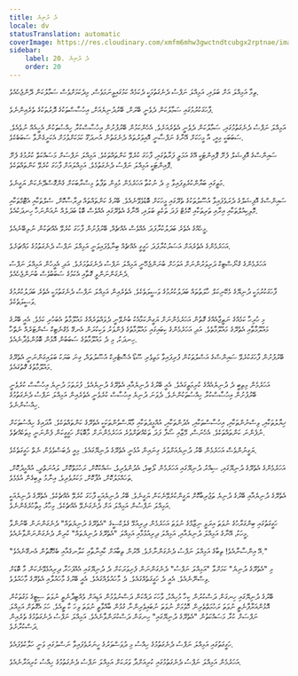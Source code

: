 ```yaml
---
title: ދެ ދުނިޔެ
locale: dv
statusTranslation: automatic
coverImage: https://res.cloudinary.com/xmfm6mhw3gwctndtcubgx2rptnae/image/upload/v1740468922/small_cover_tratado_de_psicologia_revolucionaria_a4c0dca4e0.webp
sidebar:
    label: 20. ދެ ދުނިޔެ
    order: 20
---
```

ތިމާ އަމިއްލަ އަށް ބަލައި، އަމިއްލަ ނަފްސު ދެނެގަތުމަކީ ދެކަމެއް ކަމުގައިވީނަމަވެސް، މިދެކަމަށްވެސް ސަމާލުކަން ދޭންޖެހެއެވެ.

ފާހަގަކުރުމުގައި ސަމާލުކަން ދެވެނީ ބޭރަށް، ބޭރުދުނިޔެއަށް، އިހުސާސްތަކުގެ ދޮރުތަކުގެ ތެރެއިންނެވެ.

އަމިއްލަ ނަފްސު ދެނެގަތުމުގައި، ސަމާލުކަން ދެވެނީ އެތެރެއަށެވެ. އެހެންކަމުން ބޭރުފުށުން އިހުސާސްކުރާ ހިއްސުތަކުން އެހީއެއް ނުވެއެވެ. ސަބަބަކީ މިއީ، އާ މީހަކަށް އޭނާގެ ނަފްސާނީ އޮއިވަރުތައް ދެނެގަތުން އުނދަގޫ ކަމަކަށްވުމަށް އެކަށީގެންވާ ސަބަބެކެވެ.

ސައިންސްގެ އޮފިޝަލް ފެށޭ ޕޮއިންޓަކީ އޭގެ އަމަލީ ފަރާތުގައި، ފާހަގަ ކުރެވޭ ކަންތައްތަކެވެ. އަމިއްލަ ނަފްސަށް މަސައްކަތް ކުރުމުގެ ފެށޭ ޕޮއިންޓަކީ އަމިއްލަ ނަފްސު ދެނެގަތުމެވެ. އަމިއްލައަށް ފާހަގަ ކުރެވޭ ކަންތައްތަކެވެ.

މަތީގައި ބަޔާންކުރެވިފައިވާ މި ދެ ނުކުތާ އަހަރެމެން މުޅިން ތަފާތު މިސްރާބަކަށް ގެންގޮސްދޭނެކަން ޔަގީނެވެ.

ސައިންސްގެ އޮފިޝަލްގެ ދެރަވެފައިވާ އުސޫލުތަކުގެ ތެރޭގައި މީހަކަށް ބޮޑުވެވޭނެއެވެ. ބޭރުގެ ކަންތައްތައް ދިރާސާކޮށް، ސެލްތަކާއި އެޓޮމްތަކާއި މޮލިކިއުލްތަކާއި އިރާއި ތަރިތަކާއި ކޮމެޓް ފަދަ ތަކެތި ބަލައި، އޭނާގެ އެތެރޭގައި އެއްވެސް ބޮޑު ބަދަލެއް ނުއަންނަހާ ހިނދަކުއެވެ.

މީހެއްގެ އެތެރެ ބަދަލުކުރާފަދަ އެއްވެސް އެއްޗެއް، ބޭރުފުށުން ފާހަގަ ކުރެވޭ އެއްޗަކުން ނުލިބޭނެއެވެ.

އަހަރެމެންގެ އެތެރެއަށް އަސަރުކުރާފަދަ ހަގީގީ އެއްޗެއް ބިނާވެފައިވަނީ އަމިއްލަ ނަފްސު ދެނެގަތުމުގެ މައްޗަށެވެ.

އަހަރެމެންގެ ގްނޯސްޓިކް ދަރިވަރުންނަށް އަވަހަށް ބުނަންޖެހޭނީ އަމިއްލަ ނަފްސު ދެނެގަތުމަށެވެ. އަދި އެމީހުން އަމިއްލަ ނަފްސު ދެނެގަންނަންވީ ގޮތާއި އެކަމުގެ ސަބަބުވެސް ބުނަންޖެހެއެވެ.

ފާހަގަކުރުމަކީ ދުނިޔޭގެ މެކޭނިކަލް ހާލަތުތައް ބަދަލުކުރުމުގެ ވަސީލަތެކެވެ. އެތެރެއިން އަމިއްލަ ނަފްސު ދެނެގަތުމަކީ އެތެރެ ބަދަލުކުރުމުގެ ވަސީލަތެކެވެ.

މި ހުރިހާ ކަމެއްގެ ނަތީޖާއެއްގެ ގޮތުން އަހަރެމެންނަށް ޔަގީންކަމާއެކު ބުނެވޭނީ ދެވައްތަރެއްގެ މައުލޫމާތު އެބަހުރި ކަމެވެ. އެއީ ބޭރުގެ މައުލޫމާތާއި އެތެރޭގެ މައުލޫމާތެވެ. އަދި އަހަރެމެންގެ ކިބައިގައި މައުލޫމާތުގެ ފެންވަރު ވަކިކުރަން އެނގޭ މެގްނެޓިކް ސެންޓަރެއް ނެތްހާ ހިނދަކު، މި ދެ މައުލޫމާތުގެ ސަބަބުން އޮޅުން ބޮޅުންވެދާނެއެވެ.

ބޭރުފުށުން ފާހަގަކުރެވޭ ސައިންސްގެ އަސްލުތަކުން ފުރިފައިވާ މަތިވެރި ސޫޑޯ އެސޮޓެރިކް އުސޫލުތައް، ގިނަ ބަޔަކު ބަލައިގަންނަނީ އެތެރޭގެ މައުލޫމާތުގެ ގޮތުގައެވެ.

އަހަރެމެން މިތިބީ ދެ ދުނިޔެއެއްގެ ކުރިމަތީގައެވެ. އެއީ ބޭރުގެ ދުނިޔެއާއި އެތެރޭގެ ދުނިޔެއެވެ. ފުރަތަމަ ދުނިޔެ އިހުސާސް ކުރެވެނީ ބޭރުފުށުން އިހުސާސްކުރާ ހިއްސުތަކުންނެވެ. ދެވަނަ ދުނިޔެ އިހުސާސް ކުރެވެނީ އެތެރެއިން އަމިއްލަ ނަފްސު ދެނެގަތުމުގެ ހިއްސުންނެވެ.

ޚިޔާލުތަކާއި، ވިސްނުންތަކާއި، އިހުސާސްތަކާއި، އެދުންތަކާއި، އުއްމީދުތަކާއި މާޔޫސްވުންތަކަކީ އެތެރޭގެ ކަންތައްތަކެވެ. އާދައިގެ ހިއްސުތަކަށް ނުފެންނަ ކަންތައްތަކެވެ. އެހެނަސް، މޭޒާއި ސޯފާ ފަދަ ތަކެއްޗަށްވުރެ އަހަރެމެންނަށް މާބޮޑަށް ހަގީގީކަން ފެންނަނީ މިތަކެއްޗެވެ.

ޔަގީނުންވެސް އަހަރެމެން ބޭރު ދުނިޔެއަށްވުރެ ގިނައިން އުޅެނީ އެތެރޭގެ ދުނިޔޭގައެވެ. މިއީ ދެބަސްވެވެން ނެތް ހަގީގަތެކެވެ.

އަހަރެމެންގެ އެތެރޭގެ ދުނިޔޭގައި، ސިއްރު ދުނިޔޭގައި އަހަރެމެން ލޯބިވެ، އެދުންވެރިވެ، ޝައްކުކޮށް، ރަހުމަތްކޮށް، ލައުނަތްދީ، އުއްމީދުކޮށް، ތަހައްމަލުކޮށް، އުފާކޮށް، މަކަރުވެރިވެ، އިނާމު ލިބިގެން އުޅެމެވެ.

އެތެރޭގެ ދުނިޔެއާއި ބޭރުގެ ދުނިޔެ ތަޖުރިބާކޮށް ޔަގީންކުރެވޭނެކަން ޔަގީނެވެ. ބޭރު ދުނިޔެއަކީ ފާހަގަ ކުރެވޭ އެއްޗެކެވެ. އެތެރޭގެ ދުނިޔެއަކީ އަމިއްލަ ނަފްސުން އަމިއްލަ އަށް ދެނެގަނެވޭ އެއްޗެކެވެ. މިހާރު މިތާހުރެގެންނެވެ.

ހަގީގަތުގައި ބިންގަރާހުގެ ނުވަތަ އިރަވީ ނިޒާމްގެ ނުވަތަ އަހަރެމެން ދިރިއުޅޭ ގެލެކްސީގެ "އެތެރޭގެ ދުނިޔެތައް" ދެނެގަންނަން ބޭނުންވާ މީހަކު، އޭނާގެ އަމިއްލަ ދުނިޔެއާއި، އަމިއްލަ ދިރިއުޅުމާއި އަމިއްލަ "އެތެރޭގެ ދުނިޔެތައް" ކުރިން ދެނެގަންނަންވާނެއެވެ.

"އޭ އިންސާނާއެވެ! ތިބާގެ އަމިއްލަ ނަފްސު ދެނެގަންނާށެވެ. އޭރުން ތިބާއަށް ކާއިނާތާއި ކަލާނގެއާއި ބެހޭގޮތުން އެނގޭނެއެވެ."

މި "އެތެރޭގެ ދުނިޔެ" ކަމަށްވާ "އަމިއްލަ ނަފްސު" ދެނެގަންނަން ފެށިވަރަކަށް ދެ ދުނިޔޭގައި އެއްފަހަރާ ދިރިއުޅެވޭނެކަން މާ ބޮޑަށް ވިސްނޭނެއެވެ. އެއީ ދެ ހަގީގަތެއްގައެވެ. ދެ މާހައުލެއްގައެވެ. އެއީ ބޭރުގެ މާހައުލާއި އެތެރޭގެ މާހައުލެވެ.

ބޭރުގެ ދުނިޔޭގައި ހިނގަން ދަސްކުރުން ކިހާ މުހިއްމު، ވާހަކަ ދައްކަން ދަސްނުވުމުން އަޑިއަށް ވެއްޓިދާނެތީ ނުވަތަ ސިޓީގެ މަގުތަކުން އޮޅުންއަރާފާނެތީ ނުވަތަ ރަހުމަތްތެރިން ހޮވުމަށް ނުވަތަ ނުބައިވެރިންނާ ގުޅުން ބާއްވާތީ ނުވަތަ ވިހަ ކާ ތީއެވެ. ހަމަ އެގޮތަށް އަމިއްލަ ނަފްސަށް ކުރާ މަސައްކަތުން "އެތެރޭގެ ދުނިޔޭގައި" ހިނގަން ދަސްކުރަންވާނެއެވެ. އަމިއްލަ ނަފްސު ދެނެގަތުމުގެ ތެރެއިން ދަސްކުރާށެވެ.

ހަގީގަތުގައި އަމިއްލަ ނަފްސު ދެނެގަތުމުގެ ހިއްސު މި ދުވަސްވަރުގެ ހީނަރުވެފައިވާ ނަސްލުގައި ވަނީ ހަލާކުވެފައެވެ.

އަހަރެމެން އަމިއްލަ ނަފްސު ދެނެގަތުމުގައި ކުރިއަށްދާ ވަރަކަށް އަމިއްލަ ނަފްސު ދެނެގަތުމުގެ ހިއްސު ކުރިއަރާނެއެވެ.
